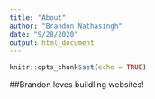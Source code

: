 ```yaml
---
title: "About"
author: "Brandon Nathasingh"
date: "9/28/2020"
output: html_document
---
```


```r
knitr::opts_chunk$set(echo = TRUE)
```

##Brandon loves buildling websites!